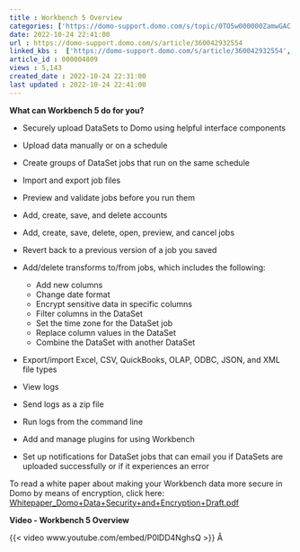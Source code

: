 ```yaml
---
title : Workbench 5 Overview
categories: ['https://domo-support.domo.com/s/topic/0TO5w000000ZamwGAC']
date: 2022-10-24 22:41:00
url : https://domo-support.domo.com/s/article/360042932554
linked_kbs :  ['https://domo-support.domo.com/s/article/360042932554', 'https://domo-support.domo.com/s/article/360042925494', 'https://domo-support.domo.com/s/knowledge-base', 'https://domo-support.domo.com/s/article/360043429953', 'https://domo-support.domo.com/s/article/360043429933', 'https://domo-support.domo.com/s/article/360043429693', 'https://domo-support.domo.com/s/topic/0TO5w000000ZamwGAC', 'https://domo-support.domo.com/s/article/360043429913']
article_id : 000004809
views : 5,143
created_date : 2022-10-24 22:31:00
last updated : 2022-10-24 22:41:00
---
```




**What can Workbench 5 do for you?**



* Securely upload DataSets to Domo using helpful interface components
* Upload data manually or on a schedule
* Create groups of DataSet jobs that run on the same schedule
* Import and export job files
* Preview and validate jobs before you run them
* Add, create, save, and delete accounts
* Add, create, save, delete, open, preview, and cancel jobs
* Revert back to a previous version of a job you saved
* Add/delete transforms to/from jobs, which includes the following:



	+ Add new columns
	+ Change date format
	+ Encrypt sensitive data in specific columns
	+ Filter columns in the DataSet
	+ Set the time zone for the DataSet job
	+ Replace column values in the DataSet
	+ Combine the DataSet with another DataSet



* Export/import Excel, CSV, QuickBooks, OLAP, ODBC, JSON, and XML file types
* View logs
* Send logs as a zip file
* Run logs from the command line
* Add and manage plugins for using Workbench
* Set up notifications for DataSet jobs that can email you if DataSets are uploaded successfully or if it experiences an error


To read a white paper about making your Workbench data more secure in Domo by means of encryption, click here: [Whitepaper\_Domo+Data+Security+and+Encryption+Draft.pdf](https://domosoftware.sharepoint.com/:b:/s/CS-Edu-PublicFiles/Ec5lAMNCHyxIrujDa7ZAXFIBo5jv7_53HWgO7lQJdSsbbA?e=pS17jG "Whitepaper_Domo+Data+Security+and+Encryption+Draft.pdf")


**Video - Workbench 5 Overview**


{{< video www.youtube.com/embed/P0lDD4NghsQ >}}
Â
